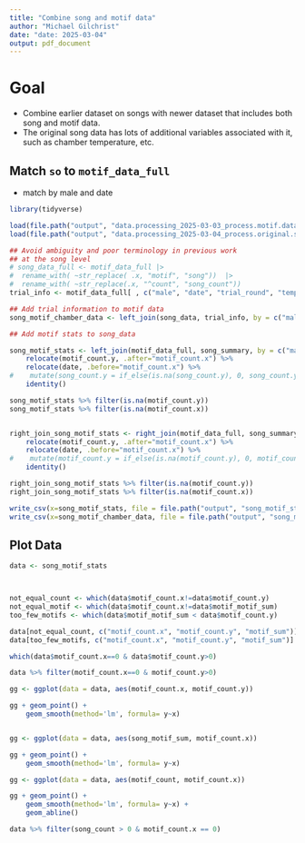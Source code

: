 ```yaml
---
title: "Combine song and motif data"
author: "Michael Gilchrist"
date: "date: 2025-03-04"
output: pdf_document
---
```


# Goal

- Combine earlier dataset on songs with newer dataset that includes both song and motif data.
- The original song data has lots of additional variables associated with it, such as chamber temperature, etc.


## Match `so` to `motif_data_full`

- match by male and date
```r
library(tidyverse)

```

```r
load(file.path("output", "data.processing_2025-03-03_process.motif.data.Rda"), verbose = TRUE)
load(file.path("output", "data.processing_2025-03-04_process.original.song.data.Rda"), verbose = TRUE)

## Avoid ambiguity and poor terminology in previous work
## at the song level
# song_data_full <- motif_data_full |>
#  rename_with( ~str_replace( .x, "motif", "song"))  |>
#  rename_with( ~str_replace(.x, "^count", "song_count"))
trial_info <- motif_data_full[ , c("male", "date", "trial_round", "temp_target", "temp_mean", "humidity_mean", "vpd", "chamber", "counter", "test_order", "mass")]

## Add trial information to motif data
song_motif_chamber_data <- left_join(song_data, trial_info, by = c("male", "date"))

## Add motif stats to song_data

song_motif_stats <- left_join(motif_data_full, song_summary, by = c("male", "date")) |>
    relocate(motif_count.y, .after="motif_count.x") %>%
    relocate(date, .before="motif_count.x") %>%
#    mutate(song_count.y = if_else(is.na(song_count.y), 0, song_count.y)) %>%
    identity()

song_motif_stats %>% filter(is.na(motif_count.y))
song_motif_stats %>% filter(is.na(motif_count.x))


right_join_song_motif_stats <- right_join(motif_data_full, song_summary, by = c("male", "date")) |>
    relocate(motif_count.y, .after="motif_count.x") %>%
    relocate(date, .before="motif_count.x") %>%
#    mutate(motif_count.y = if_else(is.na(motif_count.y), 0, motif_count.y)) %>%
    identity()

right_join_song_motif_stats %>% filter(is.na(motif_count.y))
right_join_song_motif_stats %>% filter(is.na(motif_count.x))

write_csv(x=song_motif_stats, file = file.path("output", "song_motif_stats.csv"))
write_csv(x=song_motif_chamber_data, file = file.path("output", "song_motif_chamber_data.csv"))
```

## Plot Data
```r

data <- song_motif_stats



not_equal_count <- which(data$motif_count.x!=data$motif_count.y)
not_equal_motif <- which(data$motif_count.x!=data$motif_motif_sum)
too_few_motifs <- which(data$motif_motif_sum < data$motif_count.y)

data[not_equal_count, c("motif_count.x", "motif_count.y", "motif_sum")] |> print(n=150)
data[too_few_motifs, c("motif_count.x", "motif_count.y", "motif_sum")] |> print(n=150)

which(data$motif_count.x==0 & data$motif_count.y>0)

data %>% filter(motif_count.x==0 & motif_count.y>0)

gg <- ggplot(data = data, aes(motif_count.x, motif_count.y))

gg + geom_point() +
    geom_smooth(method='lm', formula= y~x)


gg <- ggplot(data = data, aes(song_motif_sum, motif_count.x))

gg + geom_point() +
    geom_smooth(method='lm', formula= y~x)

gg <- ggplot(data = data, aes(motif_count, motif_count.x))

gg + geom_point() +
    geom_smooth(method='lm', formula= y~x) +
    geom_abline()

data %>% filter(song_count > 0 & motif_count.x == 0)
```

